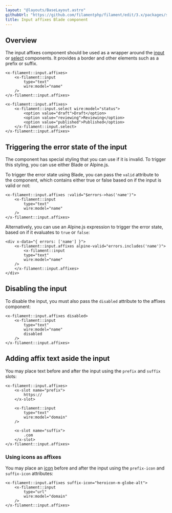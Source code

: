 ```yaml
---
layout: "@layouts/BaseLayout.astro"
githubUrl: "https://github.com/filamentphp/filament/edit/3.x/packages/support/docs/09-blade-components/02-input-affixes.md"
title: Input affixes Blade component
---
```


## Overview

The input affixes component should be used as a wrapper around the [input](input) or [select](select) components. It provides a border and other elements such as a prefix or suffix.

```blade
<x-filament::input.affixes>
    <x-filament::input
        type="text"
        wire:model="name"
    />
</x-filament::input.affixes>

<x-filament::input.affixes>
    <x-filament::input.select wire:model="status">
        <option value="draft">Draft</option>
        <option value="reviewing">Reviewing</option>
        <option value="published">Published</option>
    </x-filament::input.select>
</x-filament::input.affixes>
```

## Triggering the error state of the input

The component has special styling that you can use if it is invalid. To trigger this styling, you can use either Blade or Alpine.js.

To trigger the error state using Blade, you can pass the `valid` attribute to the component, which contains either true or false based on if the input is valid or not:

```blade
<x-filament::input.affixes :valid="$errors->has('name')">
    <x-filament::input
        type="text"
        wire:model="name"
    />
</x-filament::input.affixes>
```

Alternatively, you can use an Alpine.js expression to trigger the error state, based on if it evaluates to `true` or `false`:

```blade
<div x-data="{ errors: ['name'] }">
    <x-filament::input.affixes alpine-valid="errors.includes('name')">
        <x-filament::input
        type="text"
        wire:model="name"
    />
    </x-filament::input.affixes>
</div>
```

## Disabling the input

To disable the input, you must also pass the `disabled` attribute to the affixes component:

```blade
<x-filament::input.affixes disabled>
    <x-filament::input
        type="text"
        wire:model="name"
        disabled
    />
</x-filament::input.affixes>
```

## Adding affix text aside the input

You may place text before and after the input using the `prefix` and `suffix` slots:

```blade
<x-filament::input.affixes>
    <x-slot name="prefix">
        https://
    </x-slot>

    <x-filament::input
        type="text"
        wire:model="domain"
    />
    
    <x-slot name="suffix">
        .com
    </x-slot>
</x-filament::input.affixes>
```

### Using icons as affixes

You may place an [icon](https://blade-ui-kit.com/blade-icons?set=1#search) before and after the input using the `prefix-icon` and `suffix-icon` attributes:

```blade
<x-filament::input.affixes suffix-icon="heroicon-m-globe-alt">
    <x-filament::input
        type="url"
        wire:model="domain"
    />
</x-filament::input.affixes>
```
